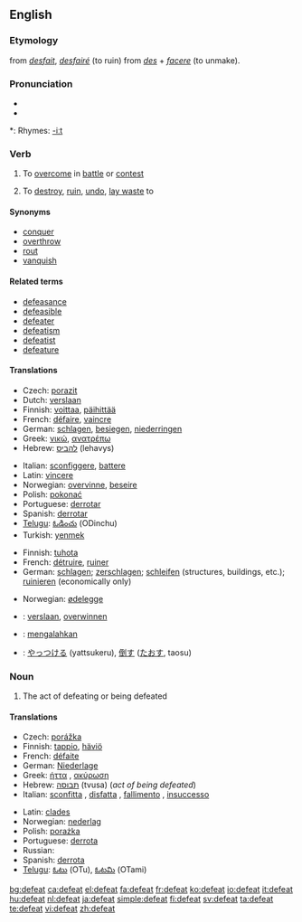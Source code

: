 ==English==

===Etymology===
from {{OF.}} ''[[desfait]]'', ''[[desfairé]]'' (to ruin) from {{L.}} ''[[des]]'' + ''[[facere]]'' (to unmake).

===Pronunciation===
* {{IPA|/dɪ'fiːt/}}
* {{audio|en-us-defeat.ogg|Audio (US)}}

*: Rhymes: [[Rhymes:English:-iːt|-iːt]]

===Verb===
{{en-verb}}

# {{transitive}} To [[overcome]] in [[battle]] or [[contest]]
# {{transitive}} To [[destroy]], [[ruin]], [[undo]], [[lay waste]] to

====Synonyms====
* [[conquer]]
* [[overthrow]]
* [[rout]]
* [[vanquish]]

====Related terms====
* [[defeasance]]
* [[defeasible]]
* [[defeater]]
* [[defeatism]]
* [[defeatist]]
* [[defeature]]

====Translations====
{{trans-top|to overcome in battle or contest}}
* Czech: [[porazit]]
* Dutch: [[verslaan]]
* Finnish: [[voittaa]], [[päihittää]]
* French: [[défaire]], [[vaincre]]
* German: [[schlagen]], [[besiegen]], [[niederringen]]
* Greek: [[νικώ]], [[ανατρέπω]]
* Hebrew: [[להביס]] (lehavys)
{{trans-mid}}
* Italian: [[sconfiggere]], [[battere]]
* Latin: [[vincere]]
* Norwegian: [[overvinne]], [[beseire]]
* Polish: [[pokonać]]
* Portuguese: [[derrotar]]
* Spanish: [[derrotar]]
* [[Telugu]]:  [[ఓడించు]] (ODinchu)
* Turkish: [[yenmek]]
{{trans-bottom}}

{{trans-top|to destroy}}
* Finnish: [[tuhota]]
* French: [[détruire]], [[ruiner]]
* German: [[schlagen]]; [[zerschlagen]]; [[schleifen]] (structures, buildings, etc.); [[ruinieren]] (economically only)
{{trans-mid}}
* Norwegian: [[ødelegge]]
{{trans-bottom}}

{{checktrans-top}}
* {{ttbc|Dutch}}: [[verslaan]], [[overwinnen]]
* {{ttbc|Indonesian}}: [[mengalahkan]]
* {{ttbc|Japanese}}: [[やっつける]] (yattsukeru), [[倒す]] ([[たおす]], taosu)
{{trans-bottom}}

===Noun===
{{en-noun}}

# The act of defeating or being defeated

====Translations====
{{trans-top|the act of defeating or being defeated}}
* Czech: [[porážka]] {{f}}
* Finnish: [[tappio]], [[häviö]]
* French: [[défaite]] {{f}}
* German: [[Niederlage]] {{f}}
* Greek: [[ήττα]] {{f}}, [[ακύρωση]] {{f}}
* Hebrew: [[תבוסה]] (tvusa) {{f}} (''act of being defeated'')
* Italian: [[sconfitta]] {{f}}, [[disfatta]] {{f}}, [[fallimento]] {{m}}, [[insuccesso]] {{m}}
{{trans-mid}}
* Latin: [[clades]] {{f}}
* Norwegian: [[nederlag]]
* Polish: [[porażka]] {{f}}
* Portuguese: [[derrota]] {{f}}
* Russian: {{t|ru|поражение|n|tr=poražénije}}
* Spanish: [[derrota]] {{f}}
* [[Telugu]]:  [[ఓటు]] (OTu), [[ఓటమి]] (OTami)
{{trans-bottom}}

[[bg:defeat]]
[[ca:defeat]]
[[el:defeat]]
[[fa:defeat]]
[[fr:defeat]]
[[ko:defeat]]
[[io:defeat]]
[[it:defeat]]
[[hu:defeat]]
[[nl:defeat]]
[[ja:defeat]]
[[simple:defeat]]
[[fi:defeat]]
[[sv:defeat]]
[[ta:defeat]]
[[te:defeat]]
[[vi:defeat]]
[[zh:defeat]]